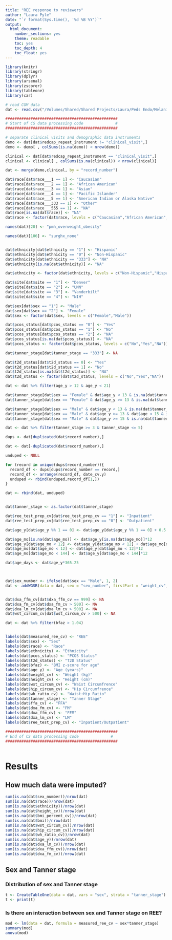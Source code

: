 ```yaml
---
title: "REE response to reviewers"
author: "Laura Pyle"
date: "`r format(Sys.time(), '%d %B %Y')`"
output:
  html_document:
    number_sections: yes
    theme: readable
    toc: yes
    toc_depth: 4
    toc_float: yes
---
```


```r
library(knitr)
library(stringr)
library(dplyr)
library(arsenal)
library(zscorer)
library(tableone)
library(car)
```

```r
# read CGM data
dat <- read.csv("/Volumes/Shared/Shared Projects/Laura/Peds Endo/Melanie Green/PCOS REE/REEMultiCenterStudy_DATA_2024-01-31_1133.csv")

#################################################
# Start of CS data processing code              #
#################################################

# separate clinical visits and demographic data instruments
demo <- dat[dat$redcap_repeat_instrument != "clinical_visit",]
demo <- demo[ , colSums(is.na(demo)) < nrow(demo)]

clinical <- dat[dat$redcap_repeat_instrument == "clinical_visit",]
clinical <- clinical[ , colSums(is.na(clinical)) < nrow(clinical)]

dat <- merge(demo,clinical, by = "record_number")

dat$race[dat$race___1 == 1] <- "Caucasian"
dat$race[dat$race___2 == 1] <- "African American"
dat$race[dat$race___3 == 1] <- "Asian"
dat$race[dat$race___4 == 1] <- "Pacific Islander"
dat$race[dat$race___5 == 1] <- "American Indian or Alaska Native"
dat$race[dat$race___333 == 1] <- "Other"
dat$race[dat$race___555 == 1] <- "NA"
dat$race[is.na(dat$race)] <- "NA"
dat$race <- factor(dat$race, levels = c("Caucasian","African American","Asian","Pacific Islander","American Indian or Alaska Native","Other","NA"))

names(dat)[20] <- "pmh_overweight_obesity"

names(dat)[106] <- "surghx_none"


dat$ethnicity[dat$ethnicity == "1"] <- "Hispanic"
dat$ethnicity[dat$ethnicity == "0"] <- "Non-Hispanic"
dat$ethnicity[dat$ethnicity == "333"] <- "NA"
dat$ethnicity[is.na(dat$ethnicity)] <- "NA"

dat$ethnicity <- factor(dat$ethnicity, levels = c("Non-Hispanic","Hispanic","NA"))

dat$site[dat$site == "1"] <- "Denver"
dat$site[dat$site == "2"] <- "UMN"
dat$site[dat$site == "3"] <- "Vanderbilt"
dat$site[dat$site == "4"] <- "NIH"

dat$sex[dat$sex == "1"] <- "Male"
dat$sex[dat$sex == "2"] <- "Female"
dat$sex <- factor(dat$sex, levels = c("Female","Male"))

dat$pcos_status[dat$pcos_status == "0"] <- "Yes"
dat$pcos_status[dat$pcos_status == "1"] <- "No"
dat$pcos_status[dat$pcos_status == "2"] <- "NA"
dat$pcos_status[is.na(dat$pcos_status)] <- "NA"
dat$pcos_status <- factor(dat$pcos_status, levels = c("No","Yes","NA"))

dat$tanner_stage[dat$tanner_stage == "333"] <- NA

dat$t2d_status[dat$t2d_status == 0] <- "Yes"
dat$t2d_status[dat$t2d_status == 1] <- "No"
dat$t2d_status[is.na(dat$t2d_status)] <- "NA"
dat$t2d_status <- factor(dat$t2d_status, levels = c("No","Yes","NA"))

dat <- dat %>% filter(age_y > 12 & age_y < 21)

dat$tanner_stage[dat$sex == "Female" & dat$age_y < 13 & is.na(dat$tanner_stage)] <- 4
dat$tanner_stage[dat$sex == "Female" & dat$age_y >= 13 & is.na(dat$tanner_stage)] <- 5

dat$tanner_stage[dat$sex == "Male" & dat$age_y < 13 & is.na(dat$tanner_stage)] <- 3
dat$tanner_stage[dat$sex == "Male" & dat$age_y >= 13 & dat$age < 15 & is.na(dat$tanner_stage)] <- 4
dat$tanner_stage[dat$sex == "Male" & dat$age_y >= 15 & is.na(dat$tanner_stage)] <- 5

dat <- dat %>% filter(tanner_stage >= 3 & tanner_stage <= 5)

dups <- dat[duplicated(dat$record_number),]

dat <- dat[-duplicated(dat$record_number),]

unduped <- NULL

for (record in unique(dups$record_number)){
  record_df <- dups[dups$record_number == record,]
  record_df <- arrange(record_df, date_cv.y)
  unduped <- rbind(unduped,record_df[1,])
}

dat <- rbind(dat, unduped)


dat$tanner_stage <- as.factor(dat$tanner_stage)

dat$ree_test_prep_cv[dat$ree_test_prep_cv == "1"] <- "Inpatient"
dat$ree_test_prep_cv[dat$ree_test_prep_cv == "0"] <- "Outpatient"

dat$age_y[dat$age_y %% 1 == 0] <- dat$age_y[dat$age_y %% 1 == 0] + 0.5

dat$age_mo[is.na(dat$age_mo)] <- dat$age_y[is.na(dat$age_mo)]*12
dat$age_y[dat$age_mo < 12] <- dat$age_y[dat$age_mo < 12] + dat$age_mo[dat$age_mo < 12]/12
dat$age_mo[dat$age_mo < 12] <- dat$age_y[dat$age_mo < 12]*12
dat$age_mo[dat$age_mo < 144] <- dat$age_y[dat$age_mo < 144]*12

dat$age_days <- dat$age_y*365.25



dat$sex_number <- ifelse(dat$sex == "Male", 1, 2)
dat <- addWGSR(data = dat, sex = "sex_number", firstPart = "weight_cv", secondPart = "height_cv", thirdPart = "age_days", index = "bfa")


dat$dxa_ffm_cv[dat$dxa_ffm_cv == 999] <- NA
dat$dxa_fm_cv[dat$dxa_fm_cv > 500] <- NA
dat$dxa_lm_cv[dat$dxa_lm_cv > 500] <- NA
dat$wst_circum_cv[dat$wst_circum_cv > 500] <- NA

dat <- dat %>% filter(bfaz > 1.04)


labels(dat$measured_ree_cv) <- "REE"
labels(dat$sex) <- "Sex"
labels(dat$race) <- "Race"
labels(dat$ethnicity) <- "Ethnicity"
labels(dat$pcos_status) <- "PCOS Status"
labels(dat$t2d_status) <- "T2D Status"
labels(dat$bfaz) <- "BMI z-score for age"
labels(dat$age_y) <- "Age (years)"
labels(dat$weight_cv) <- "Weight (kg)"
labels(dat$height_cv) <- "Height (cm)"
labels(dat$wst_circum_cv) <- "Waist Circumfrence"
labels(dat$hip_circum_cv) <- "Hip Circumfrence"
labels(dat$wh_ratio_cv) <- "Waist:Hip Ratio"
labels(dat$tanner_stage) <- "Tanner Stage"
labels(dat$ffa_cv) <- "FFA"
labels(dat$dxa_fm_cv) <- "FM"
labels(dat$dxa_ffm_cv) <- "FFM"
labels(dat$dxa_lm_cv) <- "LM"
labels(dat$ree_test_prep_cv) <- "Inpatient/Outpatient"

#################################################
# End of CS data processing code              #
#################################################



```

# Results

## How much data were imputed?

```r
sum(is.na(dat$sex_number))/nrow(dat)
sum(is.na(dat$race))/nrow(dat)
sum(is.na(dat$ethnicity))/nrow(dat)
sum(is.na(dat$height_cv))/nrow(dat)
sum(is.na(dat$bmi_percent_cv))/nrow(dat)
sum(is.na(dat$bmi))/nrow(dat)
sum(is.na(dat$wst_circum_cv))/nrow(dat)
sum(is.na(dat$hip_circum_cv))/nrow(dat)
sum(is.na(dat$wh_ratio_cv))/nrow(dat)
sum(is.na(dat$age_y))/nrow(dat)
sum(is.na(dat$dxa_lm_cv))/nrow(dat)
sum(is.na(dat$dxa_ffm_cv))/nrow(dat)
sum(is.na(dat$dxa_fm_cv))/nrow(dat)
```

## Sex and Tanner stage

### Distribution of sex and Tanner stage

```r
t <- CreateTableOne(data = dat, vars = "sex", strata = "tanner_stage")
t <- print(t)
```

### Is there an interaction between sex and Tanner stage on REE?

```r
mod <- lm(data = dat, formula = measured_ree_cv ~ sex*tanner_stage)
summary(mod)
anova(mod)
```